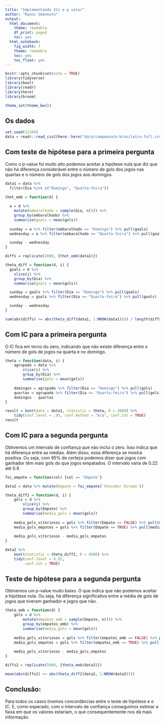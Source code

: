```yaml
---
title: "Implementando ICs e p valor"
author: "Raoni Smaneoto"
output:
  html_document:
    theme: readable
    df_print: paged
    toc: yes
  html_notebook:
    fig_width: 7
    theme: readable
    toc: yes
    toc_float: yes
---
```


```r
knitr::opts_chunk$set(echo = TRUE)
library(tidyverse)
library(boot)
library(readr)
library(here)
library(broom)

theme_set(theme_bw())
```

## Os dados

```r
set.seed(12345)
data = readr::read_csv2(here::here("data/campeonato-brasileiro-full.csv"))

```

## Com teste de hipótese para a primeira pergunta
Como o p-value foi muito alto podemos aceitar a hipótese nula que diz que não há diferença considerável entre o número de gols dos jogos nas quartas e o número de gols dos jogos aos domingos.

```r
data1 = data %>%
  filter(Dia %in% c("Domingo", "Quarta-feira"))

thet_emb = function(d) {
  
  a = d %>%
    mutate(embaralhado = sample(Dia, n())) %>%
    group_by(embaralhado) %>%
    summarise(goals = mean(gols))
  
  sunday = a %>% filter(embaralhado == "Domingo") %>% pull(goals)
  wednesday = a %>% filter(embaralhado == "Quarta-feira") %>% pull(goals)

  sunday - wednesday
}

diffs = replicate(2000, {thet_emb(data1)})

theta_diff = function(d, i) {
  goals = d %>%
    slice(i) %>%
    group_by(Dia) %>%
    summarise(goals = mean(gols))

  sunday = goals %>% filter(Dia == "Domingo") %>% pull(goals)
  wednesday = goals %>% filter(Dia == "Quarta-feira") %>% pull(goals)

  sunday - wednesday
}

sum(abs(diffs) >= abs(theta_diff(data1, 1:NROW(data1)))) / length(diffs)
```


## Com IC para a primeira pergunta

O IC fica em torno do zero, indicando que não existe diferença entre o número de gols de jogos na quarta e no domingo.
```r
theta = function(data, i) {
    agrupado = data %>% 
        slice(i) %>% 
        group_by(Dia) %>% 
        summarise(gols = mean(gols))
    
    domingos = agrupado %>% filter(Dia == "Domingo") %>% pull(gols)
    quartas = agrupado %>% filter(Dia == "Quarta-feira") %>% pull(gols)
    domingos - quartas
}

result = boot(data = data1, statistic = theta, R = 2000) %>%
    tidy(conf.level = .95, conf.method = "bca", conf.int = TRUE)
result

```

## Com IC para a segunda pergunta
Obtivemos um intervalo de confiança que não inclui o zero. Isso indica que há diferença entre as médias. Além disso, essa diferença se mostra positiva. Ou seja, com 95% de certeza podemos dizer que jogos com ganhador têm mais gols do que jogos empatados. O intervalo varia de 0.22 até 0.9
```r
foi_empate = function(col) {col == 'Empate'}

data2 = data %>% mutate(Empate = foi_empate(`Vencedor Estado`))

theta_diff2 = function(d, i) {
    gols = d %>%
        slice(i) %>% 
        group_by(Empate) %>%
        summarise(media_gols = mean(gols))
    
    media_gols_vitoriosos = gols %>% filter(Empate == FALSE) %>% pull(media_gols)
    media_gols_empates = gols %>% filter(Empate == TRUE) %>% pull(media_gols)
    
    media_gols_vitoriosos - media_gols_empates
}

data2 %>% 
    boot(statistic = theta_diff2, R = 4000) %>% 
    tidy(conf.level = 0.95, 
         conf.int = TRUE)


```

## Teste de hipótese para a segunda pergunta

Obtivemos um p-value muito baixo. O que indica que não podemos aceitar a hipótese nula. Ou seja, há diferença significativa entre a média de gols de jogos que tiveram ganhador e jogos que não.
```r
theta_emb = function(d) {
    gols = d %>% 
        mutate(empates_emb = sample(Empate, n())) %>% 
        group_by(empates_emb) %>% 
        summarise(media_gols = mean(gols)) 
    
    media_gols_vitoriosos = gols %>% filter(empates_emb == FALSE) %>% pull(media_gols)
    media_gols_empates = gols %>% filter(empates_emb == TRUE) %>% pull(media_gols)
    
    media_gols_vitoriosos - media_gols_empates
}

diffs2 = replicate(5000, {theta_emb(data2)})

mean(abs(diffs2) >= abs(theta_diff2(data2, 1:NROW(data2))))

```

## Conclusão:

Para todos os casos tivemos concordâncias entre o teste de hipótese e o IC. E, como esperado, com o intervalo de confiança conseguimos estimar a faixa em que os valores estariam, o que consequentemente nos dá mais informação.
